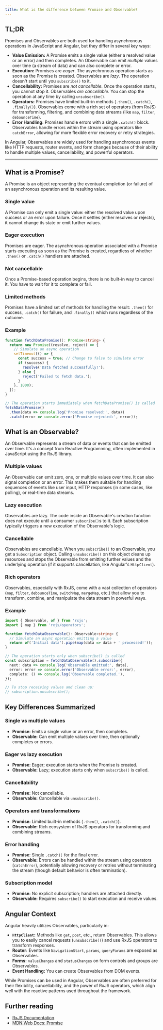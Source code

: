```yaml
---
title: What is the difference between Promise and Observable?
---
```


## TL;DR

Promises and Observables are both used for handling asynchronous operations in JavaScript and Angular, but they differ in several key ways:

- **Value Emission:** A Promise emits a single value (either a resolved value or an error) and then completes. An Observable can emit _multiple_ values over time (a stream of data) and can also complete or error.
- **Execution:** Promises are _eager_. The asynchronous operation starts as soon as the Promise is created. Observables are _lazy_. The operation doesn't start until you `subscribe()` to it.
- **Cancellability:** Promises are _not cancellable_. Once the operation starts, you cannot stop it. Observables _are cancellable_. You can stop the operation at any time by calling `unsubscribe()`.
- **Operators:** Promises have limited built-in methods (`.then()`, `.catch()`, `.finally()`). Observables come with a rich set of operators (from RxJS) for transforming, filtering, and combining data streams (like `map`, `filter`, `debounceTime`).
- **Error Handling:** Promises handle errors with a single `.catch()` block. Observables handle errors within the stream using operators like `catchError`, allowing for more flexible error recovery or retry strategies.

In Angular, Observables are widely used for handling asynchronous events like HTTP requests, router events, and form changes because of their ability to handle multiple values, cancellability, and powerful operators.

---

## What is a Promise?

A Promise is an object representing the eventual completion (or failure) of an asynchronous operation and its resulting value.

### Single value

A Promise can only emit a single value: either the resolved value upon success or an error upon failure. Once it settles (either resolves or rejects), it cannot change its state or emit further values.

### Eager execution

Promises are eager. The asynchronous operation associated with a Promise starts executing as soon as the Promise is created, regardless of whether `.then()` or `.catch()` handlers are attached.

### Not cancellable

Once a Promise-based operation begins, there is no built-in way to cancel it. You have to wait for it to complete or fail.

### Limited methods

Promises have a limited set of methods for handling the result: `.then()` for success, `.catch()` for failure, and `.finally()` which runs regardless of the outcome.

### Example

```typescript
function fetchDataPromise(): Promise<string> {
  return new Promise((resolve, reject) => {
    // Simulate an async operation
    setTimeout(() => {
      const success = true; // Change to false to simulate error
      if (success) {
        resolve('Data fetched successfully!');
      } else {
        reject('Failed to fetch data.');
      }
    }, 1000);
  });
}

// The operation starts immediately when fetchDataPromise() is called
fetchDataPromise()
  .then(data => console.log('Promise resolved:', data))
  .catch(error => console.error('Promise rejected:', error));
```

## What is an Observable?

An Observable represents a stream of data or events that can be emitted over time. It's a concept from Reactive Programming, often implemented in JavaScript using the RxJS library.

### Multiple values

An Observable can emit zero, one, or multiple values over time. It can also signal completion or an error. This makes them suitable for handling sequences of events like user input, HTTP responses (in some cases, like polling), or real-time data streams.

### Lazy execution

Observables are lazy. The code inside an Observable's creation function does not execute until a consumer `subscribe()`s to it. Each subscription typically triggers a new execution of the Observable's logic.

### Cancellable

Observables are cancellable. When you `subscribe()` to an Observable, you get a `Subscription` object. Calling `unsubscribe()` on this object cleans up resources and stops the Observable from emitting further values and the underlying operation (if it supports cancellation, like Angular's `HttpClient`).

### Rich operators

Observables, especially with RxJS, come with a vast collection of operators (`map`, `filter`, `debounceTime`, `switchMap`, `mergeMap`, etc.) that allow you to transform, combine, and manipulate the data stream in powerful ways.

### Example

```typescript
import { Observable, of } from 'rxjs';
import { map } from 'rxjs/operators';

function fetchDataObservable(): Observable<string> {
  // Simulate an async operation emitting a value
  return of('Initial data').pipe(map(data => data + ' processed!'));
}

// The operation starts only when subscribe() is called
const subscription = fetchDataObservable().subscribe({
  next: data => console.log('Observable emitted:', data),
  error: error => console.error('Observable error:', error),
  complete: () => console.log('Observable completed.'),
});

// To stop receiving values and clean up:
// subscription.unsubscribe();
```

## Key Differences Summarized

### Single vs multiple values

- **Promise:** Emits a single value or an error, then completes.
- **Observable:** Can emit multiple values over time, then optionally completes or errors.

### Eager vs lazy execution

- **Promise:** Eager; execution starts when the Promise is created.
- **Observable:** Lazy; execution starts only when `subscribe()` is called.

### Cancellability

- **Promise:** Not cancellable.
- **Observable:** Cancellable via `unsubscribe()`.

### Operators and transformations

- **Promise:** Limited built-in methods (`.then()`, `.catch()`).
- **Observable:** Rich ecosystem of RxJS operators for transforming and combining streams.

### Error handling

- **Promise:** Single `.catch()` for the final error.
- **Observable:** Errors can be handled within the stream using operators (`catchError`), potentially allowing recovery or retries without terminating the stream (though default behavior is often termination).

### Subscription model

- **Promise:** No explicit subscription; handlers are attached directly.
- **Observable:** Requires `subscribe()` to start execution and receive values.

## Angular Context

Angular heavily utilizes Observables, particularly in:

- **`HttpClient`:** Methods like `get`, `post`, etc., return Observables. This allows you to easily cancel requests (`unsubscribe()`) and use RxJS operators to transform responses.
- **Router:** Events like `NavigationStart`, `params`, `queryParams` are exposed as Observables.
- **Forms:** `valueChanges` and `statusChanges` on form controls and groups are Observables.
- **Event Handling:** You can create Observables from DOM events.

While Promises can be used in Angular, Observables are often preferred for their flexibility, cancellability, and the power of RxJS operators, which align well with the reactive patterns used throughout the framework.

## Further reading

- [RxJS Documentation](https://rxjs.dev/guide/overview)
- [MDN Web Docs: Promise](https://developer.mozilla.org/en-US/docs/Web/JavaScript/Reference/Global_Objects/Promise)
